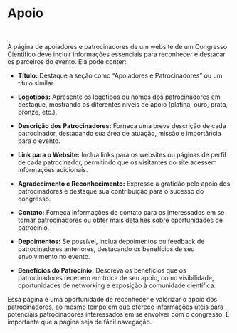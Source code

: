 # Apoio
\

A página de apoiadores e patrocinadores de um website de um Congresso Científico deve incluir informações essenciais para reconhecer e destacar os parceiros do evento. Ela pode conter:

- **Título:** Destaque a seção como "Apoiadores e Patrocinadores" ou um título similar.
 
- **Logotipos:** Apresente os logotipos ou nomes dos patrocinadores em destaque, mostrando os diferentes níveis de apoio (platina, ouro, prata, bronze, etc.).
 
- **Descrição dos Patrocinadores:** Forneça uma breve descrição de cada patrocinador, destacando sua área de atuação, missão e importância para o evento.
 
- **Link para o Website:** Inclua links para os websites ou páginas de perfil de cada patrocinador, permitindo que os visitantes do site acessem informações adicionais.
 
- **Agradecimento e Reconhecimento:** Expresse a gratidão pelo apoio dos patrocinadores e destaque sua contribuição para o sucesso do congresso.
 
- **Contato:** Forneça informações de contato para os interessados em se tornar patrocinadores ou obter mais detalhes sobre oportunidades de patrocínio.
 
- **Depoimentos:** Se possível, inclua depoimentos ou feedback de patrocinadores anteriores, destacando os benefícios de seu envolvimento no evento.
 
- **Benefícios do Patrocínio:** Descreva os benefícios que os patrocinadores recebem em troca de seu apoio, como visibilidade, oportunidades de networking e exposição à comunidade científica.
 
Essa página é uma oportunidade de reconhecer e valorizar o apoio dos patrocinadores, ao mesmo tempo em que oferece informações úteis para potenciais patrocinadores interessados em se envolver com o congresso. É importante que a página seja de fácil navegação.